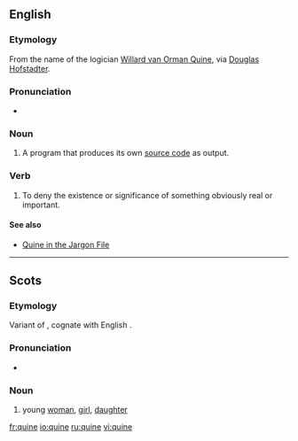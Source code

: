 ==English==
{{wikipedia}}

===Etymology===
From the name of the logician [[w:Willard Van Orman Quine|Willard van Orman Quine]], via [[w:Douglas Hofstadter|Douglas Hofstadter]].

===Pronunciation===
* {{a|US}} {{SAMPA|/kwaIn/}}

===Noun===
{{en-noun}}

# {{computing}} A program that produces its own [[source code]] as output.

===Verb===
{{en-verb|quin|es}}

# {{philosophy}} To deny the existence or significance of something obviously real or important.

====See also====
* [http://catb.org/~esr/jargon/html/Q/quine.html Quine in the Jargon File]

----

==Scots==

===Etymology===
Variant of {{term|quean|lang=sco}}, cognate with English {{term|queen}}.

===Pronunciation===
* {{IPA|/kwəin/|lang=sco}}

===Noun===
{{sco-noun}}

# {{Doric}} young [[woman]], [[girl]], [[daughter]]

[[fr:quine]]
[[io:quine]]
[[ru:quine]]
[[vi:quine]]